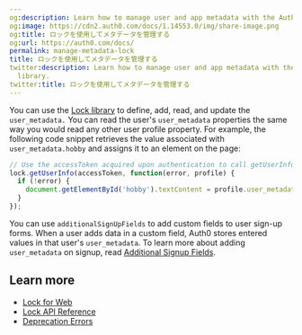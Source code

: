 ```yaml
---
og:description: Learn how to manage user and app metadata with the Auth0 Lock library.
og:image: https://cdn2.auth0.com/docs/1.14553.0/img/share-image.png
og:title: ロックを使用してメタデータを管理する
og:url: https://auth0.com/docs/
permalink: manage-metadata-lock
title: ロックを使用してメタデータを管理する
twitter:description: Learn how to manage user and app metadata with the Auth0 Lock
  library.
twitter:title: ロックを使用してメタデータを管理する
---
```


You can use the [Lock library](/docs/libraries/lock) to define, add, read, and update the `user_metadata.` You can read the user's `user_metadata` properties the same way you would read any other user profile property. For example, the following code snippet retrieves the value associated with `user_metadata.hobby` and assigns it to an element on the page:

```javascript lines
// Use the accessToken acquired upon authentication to call getUserInfo
lock.getUserInfo(accessToken, function(error, profile) {
  if (!error) {
    document.getElementById('hobby').textContent = profile.user_metadata.hobby;
  }
});
```






You can use `additionalSignUpFields` to add custom fields to user sign-up forms. When a user adds data in a custom field, Auth0 stores entered values in that user's `user_metadata`. To learn more about adding `user_metadata` on signup, read [Additional Signup Fields](/docs/libraries/lock/lock-configuration#additionalsignupfields-array-).

## Learn more

* [Lock for Web](/docs/libraries/lock)
* [Lock API Reference](/docs/libraries/lock/lock-api-reference)
* [Deprecation Errors](/docs/troubleshoot/basic-issues/check-deprecation-errors)